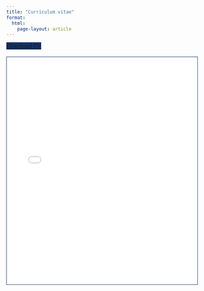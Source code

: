 ```yaml
---
title: "Curriculum vitae"
format: 
  html: 
    page-layout: article
---
```


```{=html}

<div class="container text-center mt-4" >
  <a href="cv_torres-munguía.pdf" class="btn custom-btn mt-5" style="border:1px solid #153268; background-color: #153268;" download>
    <i class="fas fa-cloud-arrow-down"></i> Download CV
  </a>

  <div style="margin-bottom: 20px;"></div>

  <div class="embed-container">
    <iframe src="cv_torres-munguía.pdf" width="100%" height="600px" style="border:1px solid #153268;"></iframe>
  </div>
</div>

```